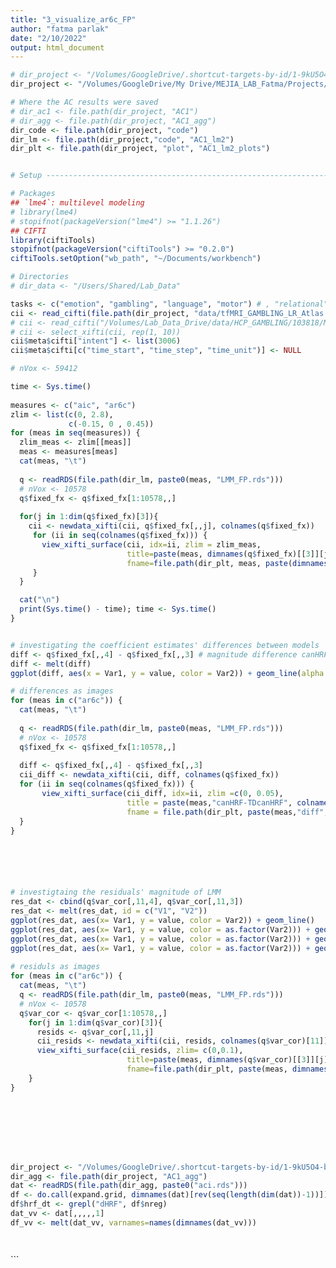 ```yaml
---
title: "3_visualize_ar6c_FP"
author: "fatma parlak"
date: "2/10/2022"
output: html_document
---
```




```r
# dir_project <- "/Volumes/GoogleDrive/.shortcut-targets-by-id/1-9kU5O4-bU0AeEZKukSvz4jbvolppJGG/ddpham/Prewhitening-Paper"
dir_project <- "/Volumes/GoogleDrive/My Drive/MEJIA_LAB_Fatma/Projects/Prewhitening_Paper"

# Where the AC results were saved
# dir_ac1 <- file.path(dir_project, "AC1")
# dir_agg <- file.path(dir_project, "AC1_agg")
dir_code <- file.path(dir_project, "code")
dir_lm <- file.path(dir_project,"code", "AC1_lm2")
dir_plt <- file.path(dir_project, "plot", "AC1_lm2_plots")


# Setup ---------------------------------------------------------------------------------

# Packages
## `lme4`: multilevel modeling
# library(lme4)
# stopifnot(packageVersion("lme4") >= "1.1.26")
## CIFTI
library(ciftiTools)
stopifnot(packageVersion("ciftiTools") >= "0.2.0")
ciftiTools.setOption("wb_path", "~/Documents/workbench")

# Directories
# dir_data <- "/Users/Shared/Lab_Data"

tasks <- c("emotion", "gambling", "language", "motor") # , "relational", "social")
cii <- read_cifti(file.path(dir_project, "data/tfMRI_GAMBLING_LR_Atlas.dtseries.nii"), resamp_res = 6000)
# cii <- read_cifti("/Volumes/Lab_Data_Drive/data/HCP_GAMBLING/103818/MNINonLinear/Results/tfMRI_GAMBLING_LR/tfMRI_GAMBLING_LR_Atlas.dtseries.nii", resamp_res = 6000)
# cii <- select_xifti(cii, rep(1, 10))
cii$meta$cifti["intent"] <- list(3006)
cii$meta$cifti[c("time_start", "time_step", "time_unit")] <- NULL
```

```r
# nVox <- 59412

time <- Sys.time()
  
measures <- c("aic", "ar6c")
zlim <- list(c(0, 2.8),
             c(-0.15, 0 , 0.45))
for (meas in seq(measures)) {
  zlim_meas <- zlim[[meas]]
  meas <- measures[meas]
  cat(meas, "\t")
  
  q <- readRDS(file.path(dir_lm, paste0(meas, "LMM_FP.rds")))
  # nVox <- 10578
  q$fixed_fx <- q$fixed_fx[1:10578,,]
  
  for(j in 1:dim(q$fixed_fx)[3]){
    cii <- newdata_xifti(cii, q$fixed_fx[,,j], colnames(q$fixed_fx))
     for (ii in seq(colnames(q$fixed_fx))) { 
       view_xifti_surface(cii, idx=ii, zlim = zlim_meas, 
                          title=paste(meas, dimnames(q$fixed_fx)[[3]][j], colnames(q$fixed_fx)[ii], sep=" "), 
                          fname=file.path(dir_plt, meas, paste(dimnames(q$fixed_fx)[[3]][j], colnames(q$fixed_fx)[ii], sep="_"))) 
     }
  }

  cat("\n")
  print(Sys.time() - time); time <- Sys.time()
}


# investigating the coefficient estimates' differences between models
diff <- q$fixed_fx[,,4] - q$fixed_fx[,,3] # magnitude difference canHRF- TDcanHRF with no pw on both cases 
diff <- melt(diff)
ggplot(diff, aes(x = Var1, y = value, color = Var2)) + geom_line(alpha = 0.4) + facet_wrap(~Var2)

# differences as images
for (meas in c("ar6c")) {
  cat(meas, "\t")
  
  q <- readRDS(file.path(dir_lm, paste0(meas, "LMM_FP.rds")))
  # nVox <- 10578
  q$fixed_fx <- q$fixed_fx[1:10578,,]
  
  diff <- q$fixed_fx[,,4] - q$fixed_fx[,,3]
  cii_diff <- newdata_xifti(cii, diff, colnames(q$fixed_fx))
  for (ii in seq(colnames(q$fixed_fx))) { 
       view_xifti_surface(cii_diff, idx=ii, zlim =c(0, 0.05),
                          title = paste(meas,"canHRF-TDcanHRF", colnames(q$fixed_fx)[ii], sep=" "), 
                          fname = file.path(dir_plt, paste(meas,"diff", colnames(q$fixed_fx)[ii], sep="_")))
  }
}






# investigtaing the residuals' magnitude of LMM
res_dat <- cbind(q$var_cor[,11,4], q$var_cor[,11,3])
res_dat <- melt(res_dat, id = c("V1", "V2"))
ggplot(res_dat, aes(x= Var1, y = value, color = Var2)) + geom_line()
ggplot(res_dat, aes(x= Var1, y = value, color = as.factor(Var2))) + geom_line()
ggplot(res_dat, aes(x= Var1, y = value, color = as.factor(Var2))) + geom_line(alpha = 0.4)
ggplot(res_dat, aes(x= Var1, y = value, color = as.factor(Var2))) + geom_line("line")
 
# residuls as images
for (meas in c("ar6c")) {
  cat(meas, "\t")
  q <- readRDS(file.path(dir_lm, paste0(meas, "LMM_FP.rds")))
  # nVox <- 10578
  q$var_cor <- q$var_cor[1:10578,,]
    for(j in 1:dim(q$var_cor)[3]){
      resids <- q$var_cor[,11,j]
      cii_resids <- newdata_xifti(cii, resids, colnames(q$var_cor)[11])
      view_xifti_surface(cii_resids, zlim= c(0,0.1),
                          title=paste(meas, dimnames(q$var_cor)[[3]][j], colnames(q$var_cor)[11], sep=" "), 
                          fname=file.path(dir_plt, paste(meas, dimnames(q$var_cor)[[3]][j], colnames(q$var_cor)[11], sep="_")))
    }
}








dir_project <- "/Volumes/GoogleDrive/.shortcut-targets-by-id/1-9kU5O4-bU0AeEZKukSvz4jbvolppJGG/ddpham/Prewhitening-Paper"
dir_agg <- file.path(dir_project, "AC1_agg")
dat <- readRDS(file.path(dir_agg, paste0("aci.rds")))
df <- do.call(expand.grid, dimnames(dat)[rev(seq(length(dim(dat))-1))])
df$hrf_dt <- grepl("dHRF", df$nreg)
dat_vv <- dat[,,,,,1]
df_vv <- melt(dat_vv, varnames=names(dimnames(dat_vv)))




```

```


